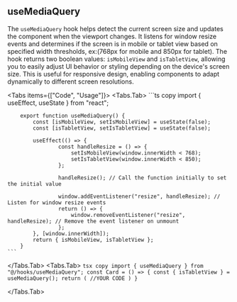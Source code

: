 
## useMediaQuery

The `useMediaQuery` hook helps detect the current screen size and updates the component when the viewport changes. It listens for window resize events and determines if the screen is in mobile or tablet view based on specified width thresholds, ex:(768px for mobile and 850px for tablet). The hook returns two boolean values: `isMobileView` and `isTabletView`, allowing you to easily adjust UI behavior or styling depending on the device's screen size. This is useful for responsive design, enabling components to adapt dynamically to different screen resolutions.

<Tabs items={["Code", "Usage"]}>
  <Tabs.Tab>
    ```ts copy
        import { useEffect, useState } from "react";

        export function useMediaQuery() {
            const [isMobileView, setIsMobileView] = useState(false);
            const [isTabletView, setIsTabletView] = useState(false);

            useEffect(() => {
                    const handleResize = () => {
                        setIsMobileView(window.innerWidth < 768);
                        setIsTabletView(window.innerWidth < 850);
                    };

                    handleResize(); // Call the function initially to set the initial value

                    window.addEventListener("resize", handleResize); // Listen for window resize events
                    return () => {
                        window.removeEventListener("resize", handleResize); // Remove the event listener on unmount
                    };
            }, [window.innerWidth]);
            return { isMobileView, isTabletView };
        }
    ```

  </Tabs.Tab>
    <Tabs.Tab>
    ```tsx copy
        import { useMediaQuery } from "@/hooks/useMediaQuery";
        const Card = () => {
            const { isTabletView } = useMediaQuery();
            return (
                //YOUR CODE
            )
        }
    ```

  </Tabs.Tab>
   
</Tabs>
